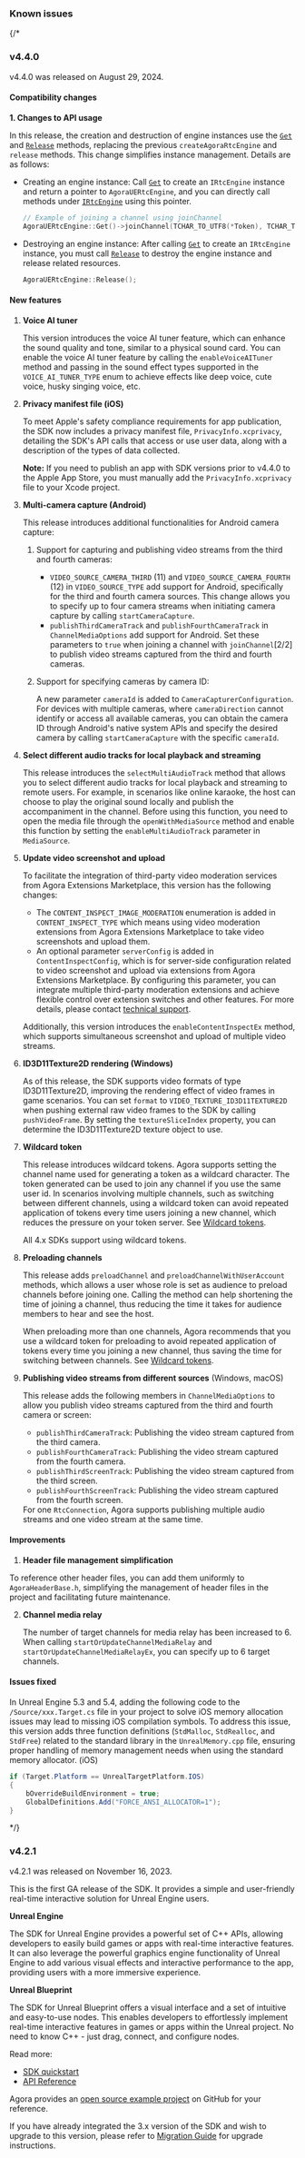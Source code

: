 <PlatformWrapper platform="unreal">

### Known issues

<KnownIssues />

{/*
### v4.4.0

v4.4.0 was released on August 29, 2024.

#### Compatibility changes

**1. Changes to API usage**

In this release, the creation and destruction of engine instances use the [`Get`](/api-ref/rtc/unreal-cpp/API/toc_initialize#api_createagorartcengine) and [`Release`](/api-ref/rtc/unreal-cpp/API/toc_initialize#api_irtcengine_release) methods, replacing the previous `createAgoraRtcEngine` and `release` methods. This change simplifies instance management. Details are as follows:

- Creating an engine instance: Call [`Get`](/api-ref/rtc/unreal-cpp/API/toc_initialize#api_createagorartcengine) to create an `IRtcEngine` instance and return a pointer to `AgoraUERtcEngine`, and you can directly call methods under [`IRtcEngine`](/api-ref/rtc/unreal-cpp/API/rtc_interface_class#class_irtcengine) using this pointer.

    ```cpp
    // Example of joining a channel using joinChannel
    AgoraUERtcEngine::Get()->joinChannel(TCHAR_TO_UTF8(*Token), TCHAR_TO_UTF8(*ChannelName), 0, ChannelMediaOptions);
    ```

- Destroying an engine instance: After calling [`Get`](/api-ref/rtc/unreal-cpp/API/toc_initialize#api_createagorartcengine) to create an `IRtcEngine` instance, you must call [`Release`](/api-ref/rtc/unreal-cpp/API/toc_initialize#api_irtcengine_release) to destroy the engine instance and release related resources.

    ```cpp
    AgoraUERtcEngine::Release();
    ```

#### New features

1. **Voice AI tuner**

   This version introduces the voice AI tuner feature, which can enhance the sound quality and tone, similar to a physical sound card. You can enable the voice AI tuner feature by calling the `enableVoiceAITuner` method and passing in the sound effect types supported in the `VOICE_AI_TUNER_TYPE` enum to achieve effects like deep voice, cute voice, husky singing voice, etc.

2. **Privacy manifest file (iOS)**

   To meet Apple's safety compliance requirements for app publication, the SDK now includes a privacy manifest file, `PrivacyInfo.xcprivacy`, detailing the SDK's API calls that access or use user data, along with a description of the types of data collected.

   **Note:** If you need to publish an app with SDK versions prior to v4.4.0 to the Apple App Store, you must manually add the `PrivacyInfo.xcprivacy` file to your Xcode project.

3. **Multi-camera capture (Android)**

   This release introduces additional functionalities for Android camera capture:

   1. Support for capturing and publishing video streams from the third and fourth cameras:

      - `VIDEO_SOURCE_CAMERA_THIRD` (11) and `VIDEO_SOURCE_CAMERA_FOURTH` (12) in `VIDEO_SOURCE_TYPE` add support for Android, specifically for the third and fourth camera sources. This change allows you to specify up to four camera streams when initiating camera capture by calling `startCameraCapture`.
      - `publishThirdCameraTrack` and `publishFourthCameraTrack` in `ChannelMediaOptions` add support for Android. Set these parameters to `true` when joining a channel with `joinChannel`[2/2] to publish video streams captured from the third and fourth cameras.

   2. Support for specifying cameras by camera ID:

      A new parameter `cameraId` is added to `CameraCapturerConfiguration`. For devices with multiple cameras, where `cameraDirection` cannot identify or access all available cameras, you can obtain the camera ID through Android's native system APIs and specify the desired camera by calling `startCameraCapture` with the specific `cameraId`.

4. **Select different audio tracks for local playback and streaming**

   This release introduces the `selectMultiAudioTrack` method that allows you to select different audio tracks for local playback and streaming to remote users. For example, in scenarios like online karaoke, the host can choose to play the original sound locally and publish the accompaniment in the channel. Before using this function, you need to open the media file through the `openWithMediaSource` method and enable this function by setting the `enableMultiAudioTrack` parameter in `MediaSource`.

5. **Update video screenshot and upload**

   To facilitate the integration of third-party video moderation services from Agora Extensions Marketplace, this version has the following changes:

   - The `CONTENT_INSPECT_IMAGE_MODERATION` enumeration is added in `CONTENT_INSPECT_TYPE` which means using video moderation extensions from Agora Extensions Marketplace to take video screenshots and upload them.
   - An optional parameter `serverConfig` is added in `ContentInspectConfig`, which is for server-side configuration related to video screenshot and upload via extensions from Agora Extensions Marketplace. By configuring this parameter, you can integrate multiple third-party moderation extensions and achieve flexible control over extension switches and other features. For more details, please contact [technical support](mailto:support@agora.io).

   Additionally, this version introduces the `enableContentInspectEx` method, which supports simultaneous screenshot and upload of multiple video streams.

6. **ID3D11Texture2D rendering (Windows)**

   As of this release, the SDK supports video formats of type ID3D11Texture2D, improving the rendering effect of video frames in game scenarios. You can set `format` to `VIDEO_TEXTURE_ID3D11TEXTURE2D` when pushing external raw video frames to the SDK by calling `pushVideoFrame`. By setting the `textureSliceIndex` property, you can determine the ID3D11Texture2D texture object to use.

7. **Wildcard token**

   This release introduces wildcard tokens. Agora supports setting the channel name used for generating a token as a wildcard character. The token generated can be used to join any channel if you use the same user id. In scenarios involving multiple channels, such as switching between different channels, using a wildcard token can avoid repeated application of tokens every time users joining a new channel, which reduces the pressure on your token server. See [Wildcard tokens](https://docportal.shengwang.cn/cn/live-streaming-premium-4.x/wildcard_token?platform=All%20Platforms).

   <div class="alert note">All 4.x SDKs support using wildcard tokens.</div>

8. **Preloading channels**

   This release adds `preloadChannel` and `preloadChannelWithUserAccount` methods, which allows a user whose role is set as audience to preload channels before joining one. Calling the method can help shortening the time of joining a channel, thus reducing the time it takes for audience members to hear and see the host.

   When preloading more than one channels, Agora recommends that you use a wildcard token for preloading to avoid repeated application of tokens every time you joining a new channel, thus saving the time for switching between channels. See [Wildcard tokens](https://docportal.shengwang.cn/cn/live-streaming-premium-4.x/wildcard_token?platform=All%20Platforms).

9. **Publishing video streams from different sources** (Windows, macOS)

   This release adds the following members in `ChannelMediaOptions` to allow you publish video streams captured from the third and fourth camera or screen:

   - `publishThirdCameraTrack`: Publishing the video stream captured from the third camera.
   - `publishFourthCameraTrack`: Publishing the video stream captured from the fourth camera.
   - `publishThirdScreenTrack`: Publishing the video stream captured from the third screen.
   - `publishFourthScreenTrack`: Publishing the video stream captured from the fourth screen.

   <div class="alert note">For one <code>RtcConnection</code>, Agora supports publishing multiple audio streams and one video stream at the same time.</div>

#### Improvements

1. **Header file management simplification**

To reference other header files, you can add them uniformly to `AgoraHeaderBase.h`, simplifying the management of header files in the project and facilitating future maintenance.

2. **Channel media relay**

   The number of target channels for media relay has been increased to 6. When calling `startOrUpdateChannelMediaRelay` and `startOrUpdateChannelMediaRelayEx`, you can specify up to 6 target channels.

#### Issues fixed

In Unreal Engine 5.3 and 5.4, adding the following code to the `/Source/xxx.Target.cs` file in your project to solve iOS memory allocation issues may lead to missing iOS compilation symbols. To address this issue, this version adds three function definitions (`StdMalloc`, `StdRealloc`, and `StdFree`) related to the standard library in the `UnrealMemory.cpp` file, ensuring proper handling of memory management needs when using the standard memory allocator. (iOS)

```csharp
if (Target.Platform == UnrealTargetPlatform.IOS)
{
    bOverrideBuildEnvironment = true;
    GlobalDefinitions.Add("FORCE_ANSI_ALLOCATOR=1");
}
```
*/}


### v4.2.1

v4.2.1 was released on November 16, 2023.

This is the first GA release of the SDK. It provides a simple and user-friendly real-time interactive solution for Unreal Engine users.

**Unreal Engine**

The SDK for Unreal Engine provides a powerful set of C++ APIs, allowing developers to easily build games or apps with real-time interactive features. It can also leverage the powerful graphics engine functionality of Unreal Engine to add various visual effects and interactive performance to the app, providing users with a more immersive experience.

**Unreal Blueprint**

The SDK for Unreal Blueprint offers a visual interface and a set of intuitive and easy-to-use nodes. This enables developers to effortlessly implement real-time interactive features in games or apps within the Unreal project. No need to know C++ - just drag, connect, and configure nodes.

Read more:

- [SDK quickstart](../get-started/get-started-sdk)
- [API Reference](/api-reference)

Agora provides an [open source example project](https://github.com/AgoraIO-Extensions/Agora-Unreal-RTC-SDK/tree/main/Agora-Unreal-SDK-CPP-Example) on GitHub for your reference.

If you have already integrated the 3.x version of the SDK and wish to upgrade to this version, please refer to [Migration Guide](../overview/migration-guide) for upgrade instructions.

</PlatformWrapper>